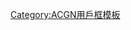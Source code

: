 {{userbox-2
| border-c = #0201e3
| border-s = 2
| id1      = {{color|#FFF|μ'sic forever!}}
| id2      = <del>[[Aqours|{{color|#FFF|Aqours}}]]</del>
| id1-c    = #0201e3
| id1-s    = 13
| id2-c    = #0201e3
| id2-s    = 13
| info     = 這個用户是'''[[μ's|缪斯林]]'''。
| info-c   = white
| info-s   = 10
| info-fc  = #B4045F
| usercategory=维基缪斯林
}}<noinclude>
[[Category:ACGN用戶框模板]]
</noinclude>